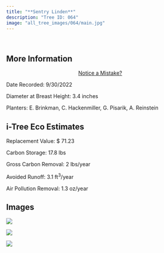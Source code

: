 ```yaml
---
title: "**Sentry Linden**"
description: "Tree ID: 064"
image: "all_tree_images/064/main.jpg"
---
```


<br>

## **More Information**
::: column-margin
<center><a class="button" href="https://forms.gle/W6f5nwYxrM33hF4f7">Notice a Mistake?</a></center>
:::


Date Recorded:  9/30/2022

Diameter at Breast Height:  3.4  inches

Planters:  E. Brinkman, C. Hackenmiller, G. Pisarik, A. Reinstein

## **i-Tree Eco Estimates**


 Replacement Value: $ 71.23

 Carbon Storage:  17.8  lbs

 Gross Carbon Removal:  2  lbs/year

 Avoided Runoff:  3.1  ft<sup>3</sup>/year

 Air Pollution Removal:  1.3  oz/year

## **Images**


 ![](all_tree_images/064/IMG_6548.jpg)

 ![](all_tree_images/064/IMG_6549.jpg)

 ![](all_tree_images/064/main.jpg)
